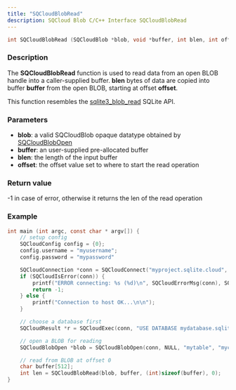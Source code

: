 ```yaml
---
title: "SQCloudBlobRead"
description: SQCloud Blob C/C++ Interface SQCloudBlobRead
---
```


```c
int SQCloudBlobRead (SQCloudBlob *blob, void *buffer, int blen, int offset);
```

### Description
The **SQCloudBlobRead** function is used to read data from an open BLOB handle into a caller-supplied buffer. **blen** bytes of data are copied into buffer **buffer** from the open BLOB, starting at offset **offset**.

This function resembles the [sqlite3_blob_read](https://www.sqlite.org/c3ref/blob_read.html) SQLite API. 

### Parameters
* **blob**: a valid SQCloudBlob opaque datatype obtained by [SQCloudBlobOpen](/docs/sdk/c/sqcloudblobopen)
* **buffer**: an user-supplied pre-allocated buffer
* **blen**: the length of the input buffer
* **offset**: the offset value set to where to start the read operation

### Return value
-1 in case of error, otherwise it returns the len of the read operation

### Example
```c
int main (int argc, const char * argv[]) {
    // setup config
    SQCloudConfig config = {0};
    config.username = "myusername";
    config.password = "mypassword"

    SQCloudConnection *conn = SQCloudConnect("myproject.sqlite.cloud", SQCLOUD_DEFAULT_PORT, &config);
    if (SQCloudIsError(conn)) {
        printf("ERROR connecting: %s (%d)\n", SQCloudErrorMsg(conn), SQCloudErrorCode(conn));
        return -1;
    } else {
        printf("Connection to host OK...\n\n");
    }

    // choose a database first
    SQCloudResult *r = SQCloudExec(conn, "USE DATABASE mydatabase.sqlite;");

    // open a BLOB for reading
    SQCloudBlobOpen *blob = SQCloudBlobOpen(conn, NULL, "mytable", "mycolumn", 1, 0);

    // read from BLOB at offset 0
    char buffer[512];
    int len = SQCloudBlobRead(blob, buffer, (int)sizeof(buffer), 0);
}
```
